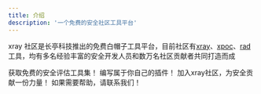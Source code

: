 ```yaml
---
title: 介绍
description: '一个免费的安全社区工具平台'
---
```


xray 社区是长亭科技推出的免费白帽子工具平台，目前社区有[xray](https://stack.chaitin.com/tool/detail?id=1)、[xpoc](https://stack.chaitin.com/tool/detail?id=1036)、[rad](https://stack.chaitin.com/tool/detail?id=2)
工具，均有多名经验丰富的安全开发人员和数万名社区贡献者共同打造而成

<CardGroup cols={2}>
  <Card
    title="Tools"
    icon="screwdriver-wrench"
    href="/tools/"
  >
    获取免费的安全评估工具集！
  </Card>
  <Card
    title="插件编写指南"
    icon="puzzle-piece-simple"
    href="/plugins/"
  >
    编写属于你自己的插件！
  </Card>
  <Card
      title="激励计划"
      icon="treasure-chest"
      href="/excitation/"
    >
      加入xray社区，为安全贡献一份力量！
    </Card>
  <Card
      title="帮助"
      icon="handshake-angle"
      href="/help/"
    >
      如果需要帮助，请联系我们！
    </Card>
</CardGroup>
